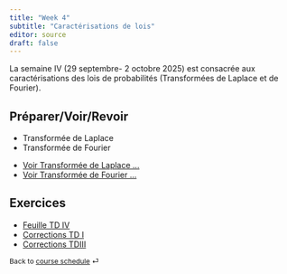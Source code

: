 ```yaml
---
title: "Week 4"
subtitle: "Caractérisations de lois"
editor: source
draft: false
---
```



::: callout-important

La semaine IV (29 septembre- 2 octobre 2025)  est  consacrée aux caractérisations des lois de probabilités (Transformées de Laplace et de Fourier).

:::

## Préparer/Voir/Revoir

::: {}

- Transformée de Laplace 
- Transformée de Fourier
  
:::

::: {}

- [Voir Transformée de Laplace ...](https://s-v-b.github.io/MA1AY010-CN/)
- [Voir Transformée de Fourier ...](https://s-v-b.github.io/MA1AY010-CN/)


:::


## Exercices


- [Feuille TD IV](/exercices/td4.qmd)
- [Corrections TD I](/corriges/td1.html)
- [Corrections TDIII](/corriges/td3.html)  



::: {style="font-size: 0.875em;"}
Back to [course schedule](/ "Course schedule") ⏎
:::

